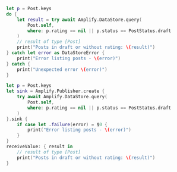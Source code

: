 <BlockSwitcher>

<Block name="Async/Await">

```swift
let p = Post.keys
do {
    let result = try await Amplify.DataStore.query(
        Post.self,
        where: p.rating == nil || p.status == PostStatus.draft
    )
    // result of type [Post]
    print("Posts in draft or without rating: \(result)")
} catch let error as DataStoreError {
    print("Error listing posts - \(error)")
} catch {
    print("Unexpected error \(error)")
}
```

</Block>

<Block name="Combine">

```swift
let p = Post.keys
let sink = Amplify.Publisher.create {
    try await Amplify.DataStore.query(
        Post.self,
        where: p.rating == nil || p.status == PostStatus.draft
    )
}.sink {
    if case let .failure(error) = $0 {
        print("Error listing posts - \(error)")
    }
}
receiveValue: { result in
    // result of type [Post]
    print("Posts in draft or without rating: \(result)")
}
```

</Block>

</BlockSwitcher>
